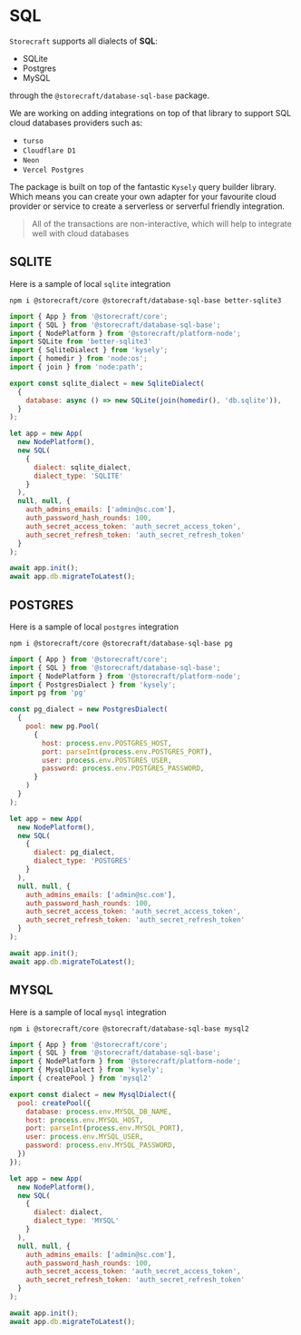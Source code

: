 # SQL

`Storecraft` supports all dialects of **SQL**:
- SQLite
- Postgres
- MySQL

through the `@storecraft/database-sql-base` package.

We are working on adding integrations on top of that library to support
SQL cloud databases providers such as:
- `turso`
- `Cloudflare D1`
- `Neon`
- `Vercel Postgres`

The package is built on top of the fantastic `Kysely` query builder
library. Which means you can create your own adapter for your favourite
cloud provider or service to create a serverless or serverful friendly
integration.

> All of the transactions are non-interactive, which will help to integrate well
with cloud databases

## SQLITE
Here is a sample of local `sqlite` integration


```text
npm i @storecraft/core @storecraft/database-sql-base better-sqlite3
```

```js
import { App } from '@storecraft/core';
import { SQL } from '@storecraft/database-sql-base';
import { NodePlatform } from '@storecraft/platform-node';
import SQLite from 'better-sqlite3'
import { SqliteDialect } from 'kysely';
import { homedir } from 'node:os';
import { join } from 'node:path';

export const sqlite_dialect = new SqliteDialect(
  {
    database: async () => new SQLite(join(homedir(), 'db.sqlite')),
  }
);

let app = new App(
  new NodePlatform(),
  new SQL(
    {
      dialect: sqlite_dialect, 
      dialect_type: 'SQLITE'
    }
  ),
  null, null, {
    auth_admins_emails: ['admin@sc.com'],
    auth_password_hash_rounds: 100,
    auth_secret_access_token: 'auth_secret_access_token',
    auth_secret_refresh_token: 'auth_secret_refresh_token'
  }
);

await app.init();
await app.db.migrateToLatest();


```

## POSTGRES
Here is a sample of local `postgres` integration


```text
npm i @storecraft/core @storecraft/database-sql-base pg
```

```js
import { App } from '@storecraft/core';
import { SQL } from '@storecraft/database-sql-base';
import { NodePlatform } from '@storecraft/platform-node';
import { PostgresDialect } from 'kysely';
import pg from 'pg'

const pg_dialect = new PostgresDialect(
  {
    pool: new pg.Pool(
      {
        host: process.env.POSTGRES_HOST,
        port: parseInt(process.env.POSTGRES_PORT),
        user: process.env.POSTGRES_USER,
        password: process.env.POSTGRES_PASSWORD,
      }
    )
  }
);

let app = new App(
  new NodePlatform(),
  new SQL(
    {
      dialect: pg_dialect, 
      dialect_type: 'POSTGRES'
    }
  ),
  null, null, {
    auth_admins_emails: ['admin@sc.com'],
    auth_password_hash_rounds: 100,
    auth_secret_access_token: 'auth_secret_access_token',
    auth_secret_refresh_token: 'auth_secret_refresh_token'
  }
);

await app.init();
await app.db.migrateToLatest();

```

## MYSQL
Here is a sample of local `mysql` integration


```text
npm i @storecraft/core @storecraft/database-sql-base mysql2
```

```js
import { App } from '@storecraft/core';
import { SQL } from '@storecraft/database-sql-base';
import { NodePlatform } from '@storecraft/platform-node';
import { MysqlDialect } from 'kysely';
import { createPool } from 'mysql2'

export const dialect = new MysqlDialect({
  pool: createPool({
    database: process.env.MYSQL_DB_NAME,
    host: process.env.MYSQL_HOST,
    port: parseInt(process.env.MYSQL_PORT),
    user: process.env.MYSQL_USER,
    password: process.env.MYSQL_PASSWORD,
  })
});

let app = new App(
  new NodePlatform(),
  new SQL(
    {
      dialect: dialect, 
      dialect_type: 'MYSQL'
    }
  ),
  null, null, {
    auth_admins_emails: ['admin@sc.com'],
    auth_password_hash_rounds: 100,
    auth_secret_access_token: 'auth_secret_access_token',
    auth_secret_refresh_token: 'auth_secret_refresh_token'
  }
);

await app.init();
await app.db.migrateToLatest();

```

